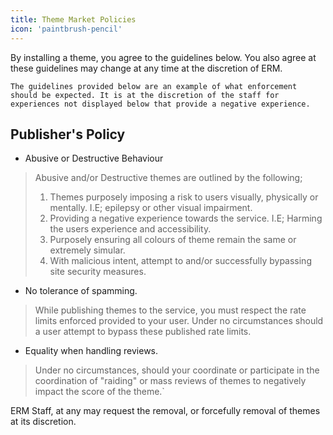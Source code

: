 ```yaml
---
title: Theme Market Policies
icon: 'paintbrush-pencil'
---
```

<Warning>By installing a theme, you agree to the guidelines below. You also agree at these guidelines may change at any time at the discretion of ERM.</Warning>

```The guidelines provided below are an example of what enforcement should be expected. It is at the discretion of the staff for experiences not displayed below that provide a negative experience.```

## Publisher's Policy
- Abusive or Destructive Behaviour
> Abusive and/or Destructive themes are outlined by the following;
> 1. Themes purposely imposing a risk to users visually, physically or mentally. I.E; epilepsy or other visual impairment.
> 2. Providing a negative experience towards the service. I.E; Harming the users experience and accessibility.
> 3. Purposely ensuring all colours of theme remain the same or extremely simular.
> 4. With malicious intent, attempt to and/or successfully bypassing site security measures.
-  No tolerance of spamming.
> While publishing themes to the service, you must respect the rate limits enforced provided to your user. Under no circumstances should a user attempt to bypass these published rate limits.
- Equality when handling reviews.
> Under no circumstances, should your coordinate or participate in the coordination of "raiding" or mass reviews of themes to negatively impact the score of the theme.`

<Warning>
ERM Staff, at any may request the removal, or forcefully removal of themes at its discretion.
</Warning>